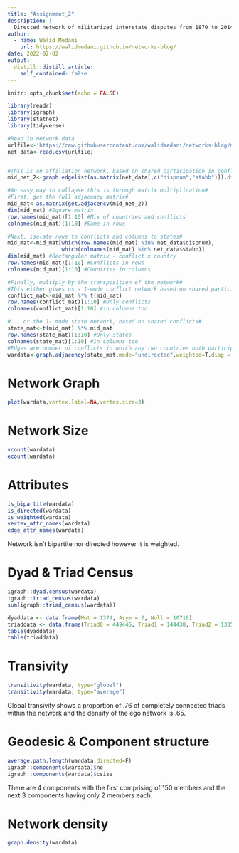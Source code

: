 ```yaml
---
title: "Assignment_2"
description: |
  Directed network of militarized interstate disputes from 1870 to 2014.     (https://correlatesofwar.org/data-sets/MIDs)
author:
  - name: Walid Medani
    url: https://walidmedani.github.io/networks-blog/
date: 2022-02-02
output:
  distill::distill_article:
    self_contained: false
---
```



```r
knitr::opts_chunk$set(echo = FALSE)
```


```r
library(readr)
library(igraph)
library(statnet)
library(tidyverse)
```

```r
#Read in network data
urlfile<-'https://raw.githubusercontent.com/walidmedani/networks-blog/main/MIDIP5.csv'
net_data<-read.csv(urlfile)


#This is an affiliation network, based on shared participation in conflicts#
mid_net_2<-graph.edgelist(as.matrix(net_data[,c("dispnum","stabb")]),directed=F)

#An easy way to collapse this is through matrix multiplication#
#First, get the full adjacency matrix#
mid_mat<-as.matrix(get.adjacency(mid_net_2))
dim(mid_mat) #Square matrix
row.names(mid_mat)[1:10] #Mix of countries and conflicts
colnames(mid_mat)[1:10] #Same in rows

#Next, isolate rows to conflicts and columns to states#
mid_mat<-mid_mat[which(row.names(mid_mat) %in% net_data$dispnum),
                 which(colnames(mid_mat) %in% net_data$stabb)]
dim(mid_mat) #Rectangular matrix - conflict x country
row.names(mid_mat)[1:10] #Conflicts in rows
colnames(mid_mat)[1:10] #Countries in columns

#Finally, multiply by the transposition of the network#
#This either gives us a 1-mode conflict network based on shared participants...#
conflict_mat<-mid_mat %*% t(mid_mat)
row.names(conflict_mat)[1:10] #Only conflicts
colnames(conflict_mat)[1:10] #in columns too

#... or the 1- mode state network, based on shared conflicts#
state_mat<-t(mid_mat) %*% mid_mat
row.names(state_mat)[1:10] #Only states
colnames(state_mat)[1:10] #in columns too
#Edges are number of conflicts in which any two countries both participated#
wardata<-graph.adjacency(state_mat,mode="undirected",weighted=T,diag = F)
```
# Network Graph
```r
plot(wardata,vertex.label=NA,vertex.size=3)
```

# Network Size
```r
vcount(wardata)
ecount(wardata)
```
# Attributes
```r
is_bipartite(wardata)
is_directed(wardata)
is_weighted(wardata)
vertex_attr_names(wardata)
edge_attr_names(wardata)
```
Network isn't bipartite nor directed however it is weighted.

# Dyad & Triad Census
```r
igraph::dyad.census(wardata)
igraph::triad_census(wardata)
sum(igraph::triad_census(wardata))

dyaddata <- data.frame(Mut = 1374, Asym = 0, Null = 10716)
triaddata <- data.frame(Triad0 = 449446, Triad1 = 144438, Triad2 = 13050, Triad3 = 13686, Triadsum = 620620)
table(dyaddata)
table(triaddata)
```


# Transivity
```r
transitivity(wardata, type="global")
transitivity(wardata, type="average")
```
Global transivity shows a proportion of .76 of completely connected triads within the network and the density of the ego network is .65.

# Geodesic & Component structure
```r
average.path.length(wardata,directed=F)
igraph::components(wardata)$no
igraph::components(wardata)$csize
```
There are 4 components with the first comprising of 150 members and the next 3 components having only 2 members each.

# Network density
```r
graph.density(wardata)
```
